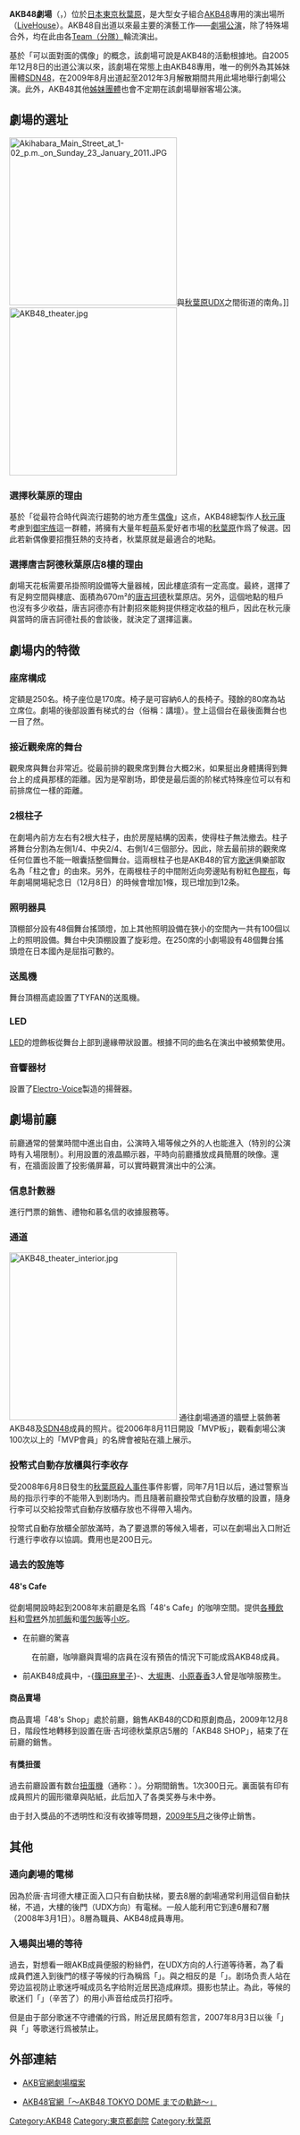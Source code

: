 {{original research|time=2019-02-08T08:05:35+00:00}}
{{unreferenced|time=2019-02-08T08:05:10+00:00}}
{{infobox building
| building_name = AKB48劇場
| image = File:Don Quijote Akihabara Shop.JPG
| caption = [[唐吉訶德_(企業)|唐吉訶德]]秋葉原店，8樓爲AKB48劇場。（2010年8月攝）
| former_names = 秋葉原48劇場
| building_type = 小型[[劇場_(建築)|劇場]]（145席座位、105席站位）
| location = [[日本|日本]] 〒101-0021<br/>[[東京都|東京都]][[千代田區|千代田區]][[外神田|外神田]]4-3-3<br/>[[唐吉訶德_(企業)|唐吉訶德]]秋葉原店8樓
| owner = [[office48|office48]]→[[AKS|AKS]]
| completion_date = 2005年11月
| inauguration_date = 2005年12月8日
| references = {{url|http://www.akb48.co.jp/theater/|www.akb48.co.jp/theater/}}
}}

'''AKB48劇場'''（{{jpn|j=AKB48劇場|hg=エーケービーフォーティエイトシアター|rm=Ēkēbī fōteieito Shiatā|f=y}}，{{lang|en|'''''AKB48 Theater'''''}}）位於[[日本|日本]][[東京|東京]][[秋葉原|秋葉原]]，是大型女子組合[[AKB48|AKB48]]專用的演出場所（[[LiveHouse|LiveHouse]]）。AKB48自出道以來最主要的演藝工作——[[AKB48劇場公演|劇場公演]]，除了特殊場合外，均在此由各[[AKB48組合構成|Team（分隊）]]輪流演出。

基於「可以面對面的偶像」的概念，該劇場可說是AKB48的活動根據地。自2005年12月8日的出道公演以來，該劇場在常態上由AKB48專用，唯一的例外為其姊妹團體[[SDN48|SDN48]]，在2009年8月出道起至2012年3月解散期間共用此場地舉行劇場公演。此外，AKB48其他[[AKB48集團|姊妹團體]]也會不定期在該劇場舉辦客場公演。

== 劇場的選址 ==
[[File:Akihabara_Main_Street_at_1-02_p.m._on_Sunday_23_January_2011.JPG|300px]]與[[秋葉原UDX|秋葉原UDX]]之間街道的南角。]]
[[File:AKB48_theater.jpg|300px]]
=== 選擇秋葉原的理由 ===
基於「從最符合時代與流行趨勢的地方產生[[日本偶像|偶像]]」这点，AKB48總製作人[[秋元康|秋元康]]考慮到[[御宅族|御宅族]]這一群體，將擁有大量年輕[[萌|萌]]系愛好者市場的[[秋葉原|秋葉原]]作爲了候選。因此若新偶像要招攬狂熱的支持者，秋葉原就是最適合的地點。

=== 選擇唐吉訶德秋葉原店8樓的理由 ===
劇場天花板需要吊掛照明設備等大量器械，因此樓底須有一定高度。最終，選擇了有足夠空間與樓底、面積為670m²的[[唐吉訶德_(企業)|唐吉坷德]]秋葉原店。另外，這個地點的租戶也沒有多少收益，唐吉訶德亦有計劃招來能夠提供穩定收益的租戶，因此在秋元康與當時的唐吉訶德社長{{link-ja|安田隆夫|安田隆夫}}的會談後，就決定了選擇這裏。

== 劇場内的特徴 ==
=== 座席構成 ===
定額是250名。椅子座位是170席。椅子是可容納6人的長椅子。殘餘的80席為站立席位。劇場的後部設置有梯式的台（俗稱：講壇）。登上這個台在最後面舞台也一目了然。

=== 接近觀衆席的舞台 ===
觀衆席與舞台非常近。從最前排的觀衆席到舞台大概2米，如果挺出身體搆得到舞台上的成員那樣的距離。因为是窄剧场，即使是最后面的阶梯式特殊座位可以有和前排席位一樣的距離。

=== 2根柱子 ===
在劇場內前方左右有2根大柱子，由於房屋結構的因素，使得柱子無法撤去。柱子將舞台分割為左側1/4、中央2/4、右側1/4三個部分。因此，除去最前排的觀衆席任何位置也不能一眼囊括整個舞台。這兩根柱子也是AKB48的官方[[爱好者|歌迷]]俱樂部取名為「柱之會」的由來。另外，在兩根柱子的中間附近向旁邊貼有粉紅色[[膠帶|膠布]]，每年劇場開場紀念日（12月8日）的時候會增加1條，现已增加到12条。

=== 照明器具 ===
頂棚部分設有48個舞台搖頭燈，加上其他照明設備在狹小的空間內一共有100個以上的照明設備。舞台中央頂棚設置了旋彩燈。在250席的小劇場設有48個舞台搖頭燈在日本國內是屈指可數的。

=== 送風機 ===
舞台頂棚高處設置了TYFAN的送風機。

=== LED ===
[[發光二極管|LED]]的燈飾板從舞台上部到邊緣帶狀設置。根據不同的曲名在演出中被頻繁使用。

=== 音響器材 ===
設置了[[Electro-Voice|Electro-Voice]]製造的揚聲器。

== 劇場前廳 ==
前廳通常的營業時間中進出自由，公演時入場等候之外的人也能進入（特別的公演時有入場限制）。利用設置的液晶顯示器，平時向前廳播放成員簡曆的映像。還有，在牆面設置了投影儀屏幕，可以實時觀賞演出中的公演。

=== 信息計數器 ===
進行門票的銷售、禮物和慕名信的收據服務等。

=== 通道 ===
[[Image:AKB48_theater_interior.jpg|300px]]
通往劇場通道的牆壁上裝飾著AKB48及[[SDN48|SDN48]]成員的照片。從2006年8月11日開設「MVP板」，觀看劇場公演100次以上的「MVP會員」的名牌會被貼在牆上展示。

=== 投幣式自動存放櫃與行李收存 ===
受2008年6月8日發生的[[秋葉原殺人事件|秋葉原殺人事件]]事件影響，同年7月1日以后，通过警察当局的指示行李的不能带入到剧场内。而且隨著前廳投幣式自動存放櫃的設置，隨身行李可以交給投幣式自動存放櫃存放也不得帶入場內。

投幣式自動存放櫃全部放滿時，為了要退票的等候入場者，可以在劇場出入口附近行進行李收存以協調。費用也是200日元。

=== 過去的設施等 ===
==== 48's Cafe ====
從劇場開設時起到2008年末前廳是名爲「48's Cafe」的咖啡空間。提供[[軟性飲料|各種飲料]]和[[軟雪糕|雪糕]]外加[[抓飯|抓飯]]和[[蛋包飯|蛋包飯]]等[[小吃|小吃]]。
* 在前廳的驚喜
: 在前廳，咖啡廳與賣場的店員在沒有預告的情況下可能成爲AKB48成員。
* 前AKB48成員中，-{[[篠田麻里子|篠田麻里子]]}-、[[大堀惠|大堀惠]]、[[小原春香|小原春香]]3人曾是咖啡服務生。

==== 商品賣場 ====
商品賣場「48’s Shop」處於前廳，銷售AKB48的CD和原創商品，2009年12月8日，階段性地轉移到設置在唐·吉坷德秋葉原店5層的「AKB48 SHOP」，結束了在前廳的銷售。

==== 有獎扭蛋 ====
過去前廳設置有数台[[扭蛋|扭蛋機]]（通称：{{lang|ja|ガチャ}}）。分期間銷售。1次300日元。裏面裝有印有成員照片的圓形徽章與貼紙，此后加入了各类奖券与未中券。

由于封入獎品的不透明性和沒有收據等問題，[[2009年5月|2009年5月]]之後停止銷售。

== 其他 ==
=== 通向劇場的電梯 ===
因為於唐·吉坷德大樓正面入口只有自動扶梯，要去8層的劇場通常利用這個自動扶梯，不過，大樓的後門（UDX方向）有電梯。一般人能利用它到達6層和7層（2008年3月1日）。8層為職員、AKB48成員專用。

=== 入場與出場的等待 ===
過去，對想看一眼AKB成員便服的粉絲們，在UDX方向的人行道等待著，為了看成員們進入到後門的樣子等候的行為稱爲「{{lang|ja|入待ち}}」。與之相反的是「{{lang|ja|出待ち}}」。剧场负责人站在旁边监视防止歌迷呼喊成员名字给附近居民造成麻烦。摄影也禁止。為此，等候的歌迷们「{{lang|ja|お疲れ様}}」（辛苦了）的用小声音给成员打招呼。

但是由于部分歌迷不守禮儀的行爲，附近居民頗有怨言，2007年8月3日以後「{{lang|ja|入待ち}}」與「{{lang|ja|出待ち}}」等歌迷行爲被禁止。

== 外部連結 ==
* {{ja}}[http://www.akb48.co.jp/theater/ AKB官網劇場檔案]{{Wayback|url=http://www.akb48.co.jp/theater/ |date=20170615224939 }}
* {{ja}}[http://ameblo.jp/akihabara48/ AKB48官網「〜AKB48 TOKYO DOME までの軌跡〜」]{{Wayback|url=http://ameblo.jp/akihabara48/ |date=20110103063145 }}

{{AKB48}}
{{SDN48}}

[[Category:AKB48|Category:AKB48]]
[[Category:東京都劇院|Category:東京都劇院]]
[[Category:秋葉原|Category:秋葉原]]